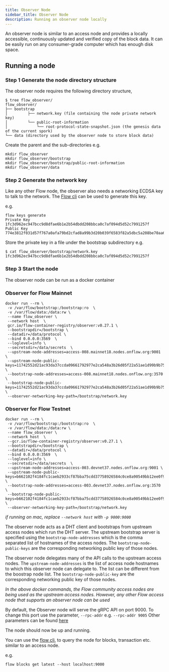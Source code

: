 ```yaml
---
title: Observer Node
sidebar_title: Observer Node
description: Running an observer node locally
---
```



An observer node is similar to an access node and provides a locally accessible, continuously updated and verified copy of the block data.
It can be easily run on any consumer-grade computer which has enough disk space.

## Running a node


### Step 1 Generate the node directory structure
The observer node requires the following directory structure,
```
$ tree flow_observer/
flow_observer/
├── bootstrap
│         ├── network.key (file containing the node private network key)
│         └── public-root-information
│             └── root-protocol-state-snapshot.json (the genesis data of the current spork)
└── data (directory used by the observer node to store block data)
```

Create the parent and the sub-directories
e.g.
```
mkdir flow_observer
mkdir flow_observer/bootstrap
mkdir flow_observer/bootstrap/public-root-information
mkdir flow_observer/data
```

### Step 2 Generate the network key

Like any other Flow node, the observer also needs a networking ECDSA key to talk to the network.
The [Flow cli](https://developers.flow.com/tools/flow-cli/install) can be used to generate this key.

e.g.
```
flow keys generate
Private Key  1fc3d962ec947bcc9d8dfae6b1e2b54dbdd208bbca0c7af094d5d52c7991257f
Public Key   774e3812f031d57f767a0afa79bd2cfad8a99b3d20b039f6583f82a5dbc5a208be70aa616ddfa1c7676ccac0b4e4e7da78ebdac6ab0d47cbae1efec95f66a7a5
```

Store the private key in a file under the bootstrap subdirectory
e.g.
```
$ cat flow_observer/bootstrap/network.key
1fc3d962ec947bcc9d8dfae6b1e2b54dbdd208bbca0c7af094d5d52c7991257f
```

### Step 3 Start the node

The observer node can be run as a docker container

### Observer for Flow Mainnet

```
docker run --rm \
 -v /var/flow/bootstrap:/bootstrap:ro  \
 -v /var/flow/data:/data:rw \
 --name flow_observer \
 --network host  \
 gcr.io/flow-container-registry/observer:v0.27.1 \
 --bootstrapdir=/bootstrap \
 --datadir=/data/protocol \
 --bind 0.0.0.0:3569  \
 --loglevel=info \
 --secretsdir=/data/secrets  \
 --upstream-node-addresses=access-008.mainnet18.nodes.onflow.org:9001 \
 --upstream-node-public-keys=11742552d21ac93da37ccda09661792977e2ca548a3b26d05f22a51ae1d99b9b75c8a9b3b40b38206b38951e98e4d145f0010f8942fd82ddf0fb1d670202264a \
 --bootstrap-node-addresses=access-008.mainnet18.nodes.onflow.org:3570  \
 --bootstrap-node-public-keys=11742552d21ac93da37ccda09661792977e2ca548a3b26d05f22a51ae1d99b9b75c8a9b3b40b38206b38951e98e4d145f0010f8942fd82ddf0fb1d670202264a \
 --observer-networking-key-path=/bootstrap/network.key
```

### Observer for Flow Testnet

```
docker run --rm \
 -v /var/flow/bootstrap:/bootstrap:ro  \
 -v /var/flow/data:/data:rw \
 --name flow_observer \
 --network host  \
 --gcr.io/flow-container-registry/observer:v0.27.1 \
 --bootstrapdir=/bootstrap \
 --datadir=/data/protocol \
 --bind 0.0.0.0:3569  \
 --loglevel=info \
 --secretsdir=/data/secrets  \
 --upstream-node-addresses=access-003.devnet37.nodes.onflow.org:9001 \
 --upstream-node-public-keys=b662102f4184fc1caeb2933cf87bba75cdd37758926584c0ce8a90549bb12ee0f9115111bbbb6acc2b889461208533369a91e8321eaf6bcb871a788ddd6bfbf7 \
 --bootstrap-node-addresses=access-003.devnet37.nodes.onflow.org:3570  \
 --bootstrap-node-public-keys=b662102f4184fc1caeb2933cf87bba75cdd37758926584c0ce8a90549bb12ee0f9115111bbbb6acc2b889461208533369a91e8321eaf6bcb871a788ddd6bfbf7 \
 --observer-networking-key-path=/bootstrap/network.key
```

_if running on mac, replace `--network host` with `-p 9000:9000`_

The observer node acts as a DHT client and bootstraps from upstream access nodes which run the DHT server.
The upstream bootstrap server is specified using the `bootstrap-node-addresses` which is the comma separated list of hostnames of the access nodes.
The `bootstrap-node-public-keys` are the corresponding networking public key of those nodes.

The observer node delegates many of the API calls to the upstream access nodes.
The `upstream-node-addresses` is the list of access node hostnames to which this observer node can delegate to. The list can be different from the boostrap node list.
The `bootstrap-node-public-key` are the corresponding networking public key of those nodes.

_In the above docker commands, the Flow community access nodes are being used as the upstream access nodes.
However, any other Flow access node that supports an observer node can be used_

By default, the Observer node will serve the gRPC API on port 9000. To change this port use the parameter, `--rpc-addr` e.g. `--rpc-addr 9005`
Other parameters can be found [here](https://github.com/onflow/flow-go/blob/82da35141ff095fbf75ce2c950efec240ad38565/cmd/access/node_builder/access_node_builder.go#L523)


The node should now be up and running.

You can use the [flow cli](https://developers.flow.com/tools/flow-cli), to query the node for blocks, transaction etc. similar to an access node.

e.g.
```
flow blocks get latest --host localhost:9000
```